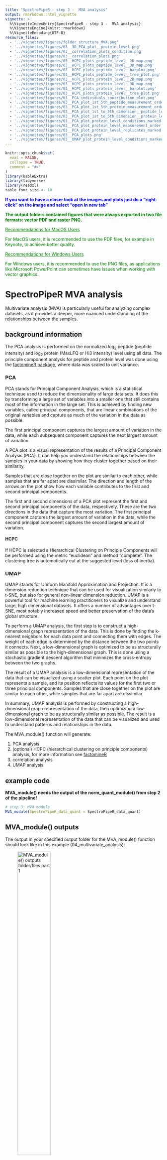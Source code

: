 ```yaml
---
title: "SpectroPipeR - step 3 -  MVA analysis"
output: rmarkdown::html_vignette
vignette: >
  %\VignetteIndexEntry{SpectroPipeR - step 3 -  MVA analysis}
  %\VignetteEngine{knitr::rmarkdown}
  %\VignetteEncoding{UTF-8}
resource_files:
  - '../vignettes/figures/folder_structure_MVA.png'
  - '../vignettes/figures/03__3D_PCA_plot__protein_level.png'
  - '../vignettes/figures/03__correlation_plots_condition.png'
  - '../vignettes/figures/03__correlation_plots.png'
  - '../vignettes/figures/03__HCPC_plots_peptide_level__2D_map.png'
  - '../vignettes/figures/03__HCPC_plots_peptide_level__3D_map.png'
  - '../vignettes/figures/03__HCPC_plots_peptide_level__barplot.png'
  - '../vignettes/figures/03__HCPC_plots_peptide_level__tree_plot.png'
  - '../vignettes/figures/03__HCPC_plots_protein_level__2D_map.png'
  - '../vignettes/figures/03__HCPC_plots_protein_level__3D_map.png'
  - '../vignettes/figures/03__HCPC_plots_protein_level__barplot.png'
  - '../vignettes/figures/03__HCPC_plots_protein_level__tree_plot.png'
  - '../vignettes/figures/03__PCA_individuals_contribution_plot.png'
  - '../vignettes/figures/03__PCA_plot_1st_5th_peptide_measurement_order.png'
  - '../vignettes/figures/03__PCA_plot_1st_5th_protein_measurement_order.png'
  - '../vignettes/figures/03__PCA_plot_1st_to_5th_dimension__peptide_level.png'
  - '../vignettes/figures/03__PCA_plot_1st_to_5th_dimension__protein_level.png'
  - '../vignettes/figures/03__PCA_plot_protein_level_conditions_marked.png'
  - '../vignettes/figures/03__PCA_plot_protein_level_measurement_order.png'
  - '../vignettes/figures/03__PCA_plot_protein_level_replicates_marked.png'
  - '../vignettes/figures/03__PCA_plots.png'
  - '../vignettes/figures/03__UMAP_plot_protein_level_conditions_marked.png'
---
```


```r
knitr::opts_chunk$set(
  eval = FALSE,
  collapse = TRUE,
  comment = "#>"
)
library(kableExtra)
library(tidyverse)
library(readxl)
table_font_size <- 10
```

::: {#Tip1 .greeting .message style="color: blue;"}
**If you want to have a closer look at the images and plots just do a "right-click" on the image and select "open in new tab"**
:::

::: {#Tip2 .greeting .message style="color: green;"}
**The output folders contained figures that were always exported in two file formats: vector PDF and raster PNG.**

<u>Recommendations for MacOS Users</u>

For MacOS users, it is recommended to use the PDF files, for example in Keynote, to achieve better quality.

<u>Recommendations for Windows Users</u>

For Windows users, it is recommended to use the PNG files, as applications like Microsoft PowerPoint can sometimes have issues when working with vector graphics.
:::

# SpectroPipeR MVA analysis

Multivariate analysis (MVA) is particularly useful for analyzing complex datasets, as it provides a deeper, more nuanced understanding of the relationships between the samples.

## background information

The PCA analysis is performed on the normalized log~2~ peptide (peptide intensity) and log~2~ protein (MaxLFQ or Hi3 intensity) level using all data. The principle component analysis for peptide and protein level was done using the [factomineR package](http://factominer.free.fr), where data was scaled to unit variance.

### PCA

PCA stands for Principal Component Analysis, which is a statistical technique used to reduce the dimensionality of large data sets. It does this by transforming a large set of variables into a smaller one that still contains most of the information in the large set. This is achieved by finding new variables, called principal components, that are linear combinations of the original variables and capture as much of the variation in the data as possible.

The first principal component captures the largest amount of variation in the data, while each subsequent component captures the next largest amount of variation.

A PCA plot is a visual representation of the results of a Principal Component Analysis (PCA). It can help you understand the relationships between the samples in your data by showing how they cluster together based on their similarity.

Samples that are close together on the plot are similar to each other, while samples that are far apart are dissimilar. The direction and length of the arrows on the plot show how each variable contributes to the first and second principal components.

The first and second dimensions of a PCA plot represent the first and second principal components of the data, respectively. These are the two directions in the data that capture the most variation. The first principal component captures the largest amount of variation in the data, while the second principal component captures the second largest amount of variation.

#### HCPC

If HCPC is selected a Hierarchical Clustering on Principle Components will be performed using the metric “euclidean” and method “complete”. The clustering tree is automatically cut at the suggested level (loss of inertia).

### UMAP

UMAP stands for Uniform Manifold Approximation and Projection. It is a dimension reduction technique that can be used for visualization similarly to t-SNE, but also for general non-linear dimension reduction. UMAP is a powerful tool for machine learning practitioners to visualize and understand large, high dimensional datasets. It offers a number of advantages over t-SNE, most notably increased speed and better preservation of the data’s global structure.

To perform a UMAP analysis, the first step is to construct a high-dimensional graph representation of the data. This is done by finding the k-nearest neighbors for each data point and connecting them with edges. The weight of each edge is determined by the distance between the two points it connects. Next, a low-dimensional graph is optimized to be as structurally similar as possible to the high-dimensional graph. This is done using a stochastic gradient descent algorithm that minimizes the cross-entropy between the two graphs.

The result of a UMAP analysis is a low-dimensional representation of the data that can be visualized using a scatter plot. Each point on the plot represents a sample, and its position reflects its values for the first two or three principal components. Samples that are close together on the plot are similar to each other, while samples that are far apart are dissimilar.

In summary, UMAP analysis is performed by constructing a high-dimensional graph representation of the data, then optimizing a low-dimensional graph to be as structurally similar as possible. The result is a low-dimensional representation of the data that can be visualized and used to understand patterns and relationships in the data.

The MVA_module() function will generate:

1.  PCA analysis
2.  (optional) HCPC (hierarchical clustering on principle components) analysis, for more information see [factomineR](http://factominer.free.fr)
3.  correlation analysis
4.  UMAP analysis

## example code

**MVA_module() needs the output of the norm_quant_module() from step 2 of the pipeline!**

```r
# step 3: MVA module
MVA_module(SpectroPipeR_data_quant = SpectroPipeR_data_quant)
```

## MVA_module() outputs

The output in your specified output folder for the MVA_module() function should look like in this example (04_multivariate_analysis):

![MVA_module() outputs folder/files part 1](../vignettes/figures/folder_structure_MVA.png){width="50%"}

<!-- figures MVA. Spectronaut data -->

### MVA - RDS files {.tabset .tabset-pills}

.rds files are a file format used in R to save and load single R objects, such as data frames, models, or lists

The **PCA_analysis\_\_peptide_level.RDS** data R object file contains the PCA data on peptide level

The **PCA_analysis\_\_protein_level.RDS** data R object file contains the PCA data on protein level

The **UMAP_analysis\_\_protein_level.RDS** data R object file contains the UMAP data on protein level

### MVA - figures {.tabset .tabset-pills}

#### correlation_plots

The **correlation_plots** depicts the spearman correlation score (closer to 1 = higher correaltion) on peptide and protein level in a tile plot.

![correlation with reordering](../vignettes/figures/03__correlation_plots.png){width="80%"}

![correlation plot sorted by conditions](../vignettes/figures/03__correlation_plots_condition.png){width="80%"}


#### 3D PCA_plots

The **3D_PCA_plot\_\_peptide_level.html** and **3D_PCA_plot\_\_protein_level.html** are interactive 3D representations of the 1st-2nd-3rd dimension of the PCA.

![screenshot of interactive 3D PCA (protein level) presentations](../vignettes/figures/03__3D_PCA_plot__protein_level.png){width="70%"}


#### PCA_plots

The **PCA_plots** encompass a series of graphical representations, arranged from top to bottom. These include a scree plot, a contribution plot, a PCA plot comparing the 1st and 2nd dimensions, and a Biplot. The panel is divided into two sections: the left side illustrates the peptide level, while the right side depicts the protein level.

The scree plot is a visual tool that helps determine the optimal number of components or factors to retain in multivariate analysis by examining the pattern of explained variance across the different components.

The contribution plot depicts the Top10 variable contributions in the determination of a given principal component are (in percentage) : (var.cos2 \* 100) / (total cos2 of the component)

The PCA plot comparing the 1st and 2nd dimensions of the samples.

The biplot displays the relationships between samples and proteins/peptides in a dataset.

![ ](../vignettes/figures/03__PCA_plots.png){width="70%"}

#### PCA_plot_protein_level_conditions_marked

The **PCA_plot_protein_level_conditions_marked** graphically represents the samples in the 1st and 2nd PCA dimensions at the protein level, with colors indicating their respective conditions.

![ ](../vignettes/figures/03__PCA_plot_protein_level_conditions_marked.png){width="70%"}

#### PCA_plot_protein_level_replicates_marked

The **PCA_plot_protein_level_replicates_marked** graphically represents the samples in the 1st and 2nd PCA dimensions at the protein level, with colors indicating their respective conditions and text labels indicating the replicates.

![ ](../vignettes/figures/03__PCA_plot_protein_level_replicates_marked.png){width="70%"}

The **PCA_plot_1st_to_5th_dimension\_\_protein_level** graphically represents the samples in the 1st to the 5th PCA dimensions at the protein level, with colors indicating their respective conditions.

![ ](../vignettes/figures/03__PCA_plot_1st_to_5th_dimension__protein_level.png){width="70%"}

#### PCA_plot_protein_level_measurement_order

The **PCA_plot_protein_level_conditions_marked** graphically represents the samples in the 1st and 2nd PCA dimensions at the protein level, with colors indicating the measurement order.

![ ](../vignettes/figures/03__PCA_plot_protein_level_measurement_order.png){width="70%"}

The **PCA_plot_1st_to_5th_dimension\_\_protein_level_measurement_order** graphically represents the samples in the 1st to the 5th PCA dimensions at the protein level, with colors indicating the measurement order.

![ ](../vignettes/figures/03__PCA_plot_1st_5th_protein_measurement_order.png){width="60%"}

#### PCA_plot_1st_to_5th_dimension\_\_peptide_level

The **PCA_plot_1st_to_5th_dimension\_\_peptide_level** graphically represents the samples in the 1st to the 5th PCA dimensions at the peptide level, with colors indicating their respective conditions.

![ ](../vignettes/figures/03__PCA_plot_1st_to_5th_dimension__peptide_level.png){width="60%"}

#### PCA_plot_1st_to_5th_dimension\_\_peptide_level_measurement_order

The **PCA_plot_1st_to_5th_dimension\_\_peptide_level_measurement_order** graphically represents the samples in the 1st to the 5th PCA dimensions at the peptide level, with colors indicating the measurement order.

![ ](../vignettes/figures/03__PCA_plot_1st_5th_peptide_measurement_order.png){width="60%"}

#### UMAP_plot_protein_level_conditions_marked

The **UMAP_plot_protein_level_conditions_marked** graphically represents the samples in the UMAP dimensions at the protein level, with colors indicating the conditions.

![ ](../vignettes/figures/03__UMAP_plot_protein_level_conditions_marked.png){width="60%"}

#### HCPC - figures

The HCPC performs an agglomerative hierarchical clustering on results from a factor analysis.

In SpectroPipeR it is performed on peptide and protein level.

![HCPC_plots_peptide_level\_\_2D_map](../vignettes/figures/03__HCPC_plots_peptide_level__2D_map.png){width="60%"}

![HCPC_plots_peptide_level\_\_3D_map](../vignettes/figures/03__HCPC_plots_peptide_level__3D_map.png){width="60%"}

![HCPC_plots_peptide_level\_\_barplot](../vignettes/figures/03__HCPC_plots_peptide_level__barplot.png){width="60%"}

![HCPC_plots_peptide_level\_\_tree_plot](../vignettes/figures/03__HCPC_plots_peptide_level__tree_plot.png){width="60%"}

![HCPC_plots_protein_level\_\_2D_map](../vignettes/figures/03__HCPC_plots_protein_level__2D_map.png){width="60%"}

![HCPC_plots_protein_level\_\_3D_map](../vignettes/figures/03__HCPC_plots_protein_level__3D_map.png){width="60%"}

![HCPC_plots_protein_level\_\_barplot](../vignettes/figures/03__HCPC_plots_protein_level__barplot.png){width="60%"}

![HCPC_plots_protein_level\_\_tree_plot](../vignettes/figures/03__HCPC_plots_protein_level__tree_plot.png){width="60%"}
